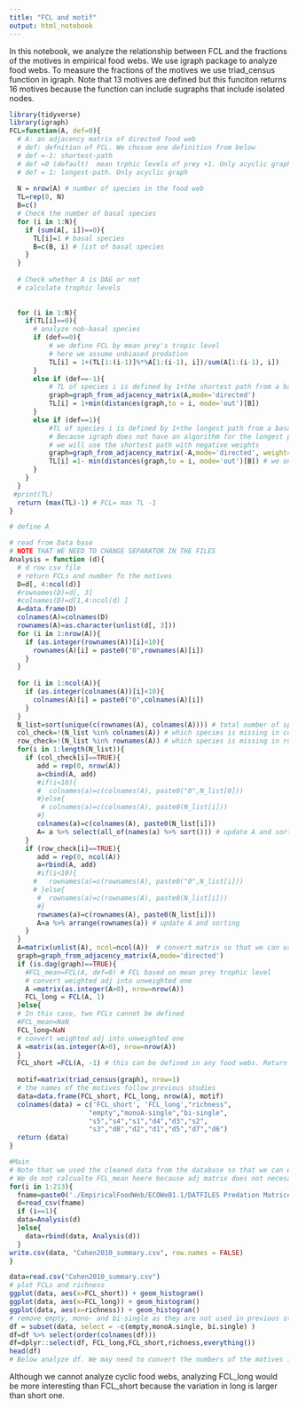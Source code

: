 ```yaml
---
title: "FCL and motif"
output: html_notebook
---
```


In this notebook, we analyze the relationship between FCL and the fractions of the motives in empirical food webs.
We use igraph package to analyze food webs.
To measure the fractions of the motives we use triad_census function in igraph.
Note that 13 motives are defined but this funciton returns 16 motives because 
the function can include sugraphs that include isolated nodes.

```r
library(tidyverse)
library(igraph)
FCL=function(A, def=0){
  # A: an adjacency matrix of directed food web
  # def: defnition of FCL. We chosoe one definition from below
  # def =-1: shortest-path
  # def =0 (default)  mean trphic levels of prey +1. Only acyclic graph
  # def = 1: longest-path. Only acyclic graph
  
  N = nrow(A) # number of species in the food web
  TL=rep(0, N)
  B=c()
  # Check the number of basal species
  for (i in 1:N){
    if (sum(A[, i])==0){
      TL[i]=1 # basal species
      B=c(B, i) # list of basal species
    }
  }
  
  # Check whether A is DAG or not
  # calculate trophic levels 
  
  
  for (i in 1:N){
    if(TL[i]==0){
      # analyze nob-basal species
      if (def==0){
          # we define FCL by mean prey's tropic level
          # here we assume unbiased predation
          TL[i] = 1+(TL[1:(i-1)]%*%A[1:(i-1), i])/sum(A[1:(i-1), i])
      }
      else if (def==-1){
          # TL of species i is defined by 1+the shortest path from a basal species
          graph=graph_from_adjacency_matrix(A,mode='directed')
          TL[i] = 1+min(distances(graph,to = i, mode='out')[B]) 
      }
      else if (def==1){
          #TL of species i is defined by 1+the longest path from a basal species
          # Because igraph does not have an algorithm for the longest path
          # we will use the shortest path with negative weights
          graph=graph_from_adjacency_matrix(-A,mode='directed', weight=TRUE)
          TL[i] =1- min(distances(graph,to = i, mode='out')[B]) # we only care distances from basal species to species i
      }
    }
  }
 #print(TL)
  return (max(TL)-1) # FCL= max TL -1
}
```

```r
# define A 

# read from Data base
# NOTE THAT WE NEED TO CHANGE SEPARATOR IN THE FILES
Analysis = function (d){
  # d row csv file
  # return FCLs and number fo the motives
  D=d[, 4:ncol(d)]
  #rownames(D)=d[, 3]
  #colnames(D)=d[1,4:ncol(d) ]
  A=data.frame(D)
  colnames(A)=colnames(D)
  rownames(A)=as.character(unlist(d[, 3]))
  for (i in 1:nrow(A)){
    if (as.integer(rownames(A))[i]<10){
      rownames(A)[i] = paste0("0",rownames(A)[i])
    }
  }
  
  for (i in 1:ncol(A)){
    if (as.integer(colnames(A))[i]<10){
      colnames(A)[i] = paste0("0",colnames(A)[i])
    }
  }
  N_list=sort(unique(c(rownames(A), colnames(A)))) # total number of species in the food web
  col_check=!(N_list %in% colnames(A)) # which species is missing in columns?
  row_check=!(N_list %in% rownames(A)) # which species is missing in rows?
  for(i in 1:length(N_list)){
    if (col_check[i]==TRUE){
       add = rep(0, nrow(A))
       a=cbind(A, add)
       #if(i<10){
       #  colnames(a)=c(colnames(A), paste0("0",N_list[0]))
       #}else{
        # colnames(a)=c(colnames(A), paste0(N_list[i]))
       #}
       colnames(a)=c(colnames(A), paste0(N_list[i]))
       A= a %>% select(all_of(names(a) %>% sort())) # update A and sorting
    }
    if (row_check[i]==TRUE){
       add = rep(0, ncol(A))
       a=rbind(A, add)
       #if(i<10){
      #   rownames(a)=c(rownames(A), paste0("0",N_list[i]))
      # }else{
       #  rownames(a)=c(rownames(A), paste0(N_list[i]))
       #}
       rownames(a)=c(rownames(A), paste0(N_list[i]))
       A=a %>% arrange(rownames(a)) # update A and sorting
    }
  } 
  A=matrix(unlist(A), ncol=ncol(A))  # convert matrix so that we can use it in igraph
  graph=graph_from_adjacency_matrix(A,mode='directed')
  if (is.dag(graph)==TRUE){
    #FCL_mean=FCL(A, def=0) # FCL based on mean prey trophic level
    # convert weighted adj into unweighted one
    A =matrix(as.integer(A>0), nrow=nrow(A))
    FCL_long = FCL(A, 1)
  }else{
  # In this case, two FCLs cannot be defined
  #FCL_mean=NaN
  FCL_long=NaN
  # convert weighted adj into unweighted one
  A =matrix(as.integer(A>0), nrow=nrow(A))
  }
  FCL_short =FCL(A, -1) # this can be defined in any food webs. Return Inf without basal species
  
  motif=matrix(triad_census(graph), nrow=1)
  # the names of the motives follow previous studies
  data=data.frame(FCL_short, FCL_long, nrow(A), motif)
  colnames(data) = c('FCL_short', 'FCL_long',"richness", 
                    "empty","monoA-single","bi-single",
                    "s5","s4","s1","d4","d3","s2",
                    "s3","d8","d2","d1","d5","d7","d6")
  return (data)
}

```
```r
#Main
# Note that we used the cleaned data from the database so that we can easily analyze them in R
# We do not calcualte FCL_mean heere because adj matrix does not necesarily upper-triangular although it is DAG.
for(i in 1:213){
  fname=paste0('./EmpiricalFoodWeb/ECOWeB1.1/DATFILES Predation Matrices/WEB',i,'.DAT')
  d=read_csv(fname)
  if (i==1){
  data=Analysis(d)
  }else{
    data=rbind(data, Analysis(d))
  }
write.csv(data, "Cohen2010_summary.csv", row.names = FALSE)
}
```

```r
data=read.csv("Cohen2010_summary.csv")
# plot FCLs and richness
ggplot(data, aes(x=FCL_short)) + geom_histogram()
ggplot(data, aes(x=FCL_long)) + geom_histogram()
ggplot(data, aes(x=richness)) + geom_histogram()
# remove empty, mono- and bi-single as they are not used in previous studies
df = subset(data, select = -c(empty,monoA.single, bi.single) )
df=df %>% select(order(colnames(df)))
df=dplyr::select(df, FCL_long,FCL_short,richness,everything())
head(df)
# Below analyze df. We may need to convert the numbers of the motives into their fractions
```

Although we cannot analyze cyclic food webs, analyzing FCL_long would be more interesting than FCL_short because the variation in long is larger than short one.

